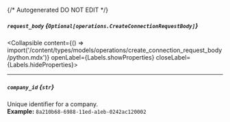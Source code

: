 {/* Autogenerated DO NOT EDIT  */}

##### `request_body` *{`Optional[operations.CreateConnectionRequestBody]`}*
<Collapsible content={() => import('/content/types/models/operations/create_connection_request_body/python.mdx')} openLabel={Labels.showProperties} closeLabel={Labels.hideProperties}>
</Collapsible>

---
##### `company_id` *{`str`}*
Unique identifier for a company.
<br/>
**Example:** `8a210b68-6988-11ed-a1eb-0242ac120002`


